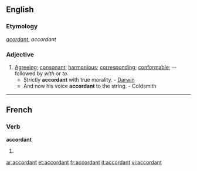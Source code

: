 ==English==

===Etymology===
{{etyl|fro}} ''[[acordant]]'', {{etyl|fr}} ''accordant''

===Adjective===
{{en-adj}}

# [[agreeing|Agreeing]]; [[consonant]]; [[harmonious]]; [[corresponding]]; [[conformable]]; -- followed by ''with'' or ''to''.
#* Strictly '''accordant''' with true morality. - [[Darwin]]
#* And now his voice '''accordant''' to the string. - Coldsmith

----

==French==

===Verb===
'''accordant'''

# {{present participle of|accorder|lang=fr}}
 
[[ar:accordant]]
[[et:accordant]]
[[fr:accordant]]
[[it:accordant]]
[[vi:accordant]]